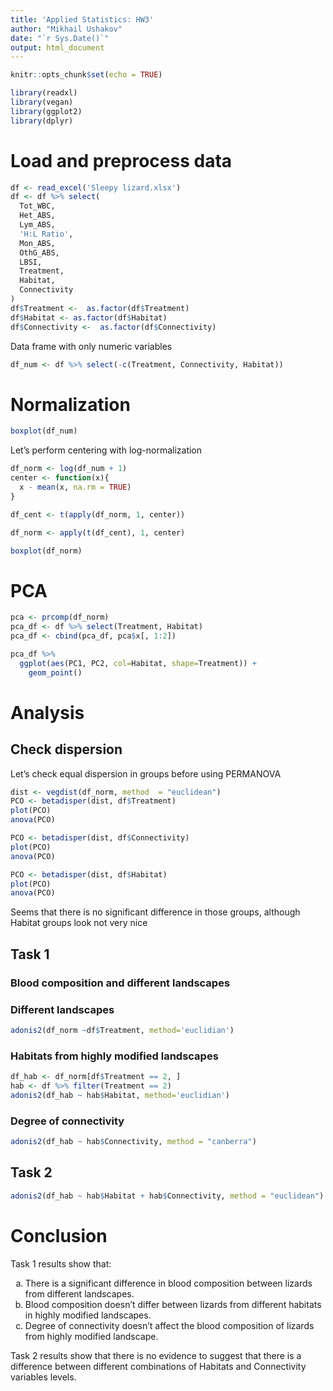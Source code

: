 ---
title: 'Applied Statistics: HW3'
author: "Mikhail Ushakov"
date: "`r Sys.Date()`"
output: html_document
---

```{r setup, include=FALSE}
knitr::opts_chunk$set(echo = TRUE)
```

```{r message=FALSE, warning=FALSE}
library(readxl)
library(vegan)
library(ggplot2)
library(dplyr)
```


# Load and preprocess data

```{r message=FALSE, warning=FALSE}
df <- read_excel('Sleepy lizard.xlsx')
df <- df %>% select(
  Tot_WBC,
  Het_ABS,
  Lym_ABS,
  'H:L Ratio',
  Mon_ABS,
  OthG_ABS,
  LBSI,
  Treatment,
  Habitat,
  Connectivity
)
df$Treatment <-  as.factor(df$Treatment)
df$Habitat <- as.factor(df$Habitat)
df$Connectivity <-  as.factor(df$Connectivity)
```

Data frame with only numeric variables


```{r message=FALSE, warning=FALSE}
df_num <- df %>% select(-c(Treatment, Connectivity, Habitat))
```

# Normalization

```{r message=FALSE, warning=FALSE}
boxplot(df_num)
```

Let's perform centering with log-normalization

```{r message=FALSE, warning=FALSE}

df_norm <- log(df_num + 1)
center <- function(x){
  x - mean(x, na.rm = TRUE)
}

df_cent <- t(apply(df_norm, 1, center))

df_norm <- apply(t(df_cent), 1, center)
```

```{r message=FALSE, warning=FALSE}
boxplot(df_norm)
```

# PCA

```{r}
pca <- prcomp(df_norm)
pca_df <- df %>% select(Treatment, Habitat)
pca_df <- cbind(pca_df, pca$x[, 1:2])
```

```{r message=FALSE, warning=FALSE}
pca_df %>% 
  ggplot(aes(PC1, PC2, col=Habitat, shape=Treatment)) +
    geom_point()
```

# Analysis

## Check dispersion

Let's check equal dispersion in groups before using PERMANOVA

```{r message=FALSE, warning=FALSE}
dist <- vegdist(df_norm, method  = "euclidean")
PCO <- betadisper(dist, df$Treatment)
plot(PCO)
anova(PCO)
```

```{r}
PCO <- betadisper(dist, df$Connectivity)
plot(PCO)
anova(PCO)
```

```{r}
PCO <- betadisper(dist, df$Habitat)
plot(PCO)
anova(PCO)
```

Seems that there is no significant difference in those groups, although Habitat groups look not very nice



## Task 1 

### Blood composition and different landscapes

### Different landscapes

```{r}
adonis2(df_norm ~df$Treatment, method='euclidian')
```

### Habitats from highly modified landscapes

```{r}
df_hab <- df_norm[df$Treatment == 2, ]
hab <- df %>% filter(Treatment == 2)
adonis2(df_hab ~ hab$Habitat, method='euclidian')
```

### Degree of connectivity

```{r}
adonis2(df_hab ~ hab$Connectivity, method = "canberra")

```
## Task 2

```{r}
adonis2(df_hab ~ hab$Habitat + hab$Connectivity, method = "euclidean")
```

# Conclusion

Task 1 results show that:

a. There is a significant difference in blood composition between lizards from different landscapes.
b. Blood composition doesn't differ between lizards from different habitats in highly modified landscapes. 
c. Degree of connectivity doesn't affect the blood composition of lizards from highly modified landscape.

Task 2 results show that there is no evidence to suggest that there is a difference between different combinations of Habitats and Connectivity variables levels.


